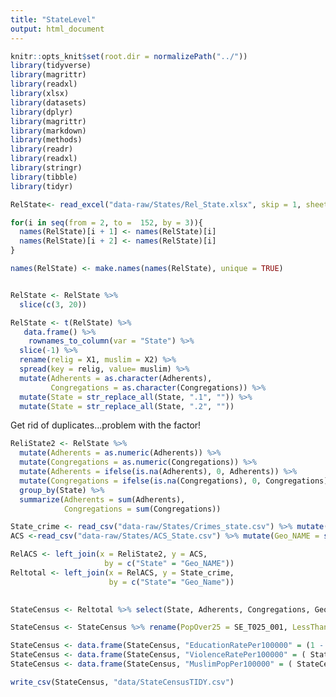 ```yaml
---
title: "StateLevel"
output: html_document
---
```



```r
knitr::opts_knit$set(root.dir = normalizePath("../"))
library(tidyverse)
library(magrittr)
library(readxl)
library(xlsx)
library(datasets)
library(dplyr)
library(magrittr)
library(markdown)
library(methods)
library(readr)
library(readxl)
library(stringr)
library(tibble)
library(tidyr)

```

```r

RelState<- read_excel("data-raw/States/Rel_State.xlsx", skip = 1, sheet = "Sheet1")

for(i in seq(from = 2, to =  152, by = 3)){
  names(RelState)[i + 1] <- names(RelState)[i]
  names(RelState)[i + 2] <- names(RelState)[i]
}

names(RelState) <- make.names(names(RelState), unique = TRUE)


RelState <- RelState %>% 
  slice(c(3, 20))

RelState <- t(RelState) %>%
   data.frame() %>%
    rownames_to_column(var = "State") %>%
  slice(-1) %>%
  rename(relig = X1, muslim = X2) %>%
  spread(key = relig, value= muslim) %>%
  mutate(Adherents = as.character(Adherents),
         Congregations = as.character(Congregations)) %>%
  mutate(State = str_replace_all(State, ".1", "")) %>% 
  mutate(State = str_replace_all(State, ".2", ""))


```


Get rid of duplicates...problem with the factor!

```r

ReliState2 <- RelState %>% 
  mutate(Adherents = as.numeric(Adherents)) %>% 
  mutate(Congregations = as.numeric(Congregations)) %>% 
  mutate(Adherents = ifelse(is.na(Adherents), 0, Adherents)) %>% 
  mutate(Congregations = ifelse(is.na(Congregations), 0, Congregations)) %>%
  group_by(State) %>% 
  summarize(Adherents = sum(Adherents),
            Congregations = sum(Congregations))


```


```r
State_crime <- read_csv("data-raw/States/Crimes_state.csv") %>% mutate(Geo_Name = str_replace_all(Geo_Name, " ", ".")) %>% mutate(Geo_Name = str_replace_all(Geo_Name, "of", "Of"))
ACS <-read_csv("data-raw/States/ACS_State.csv") %>% mutate(Geo_NAME = str_replace_all(Geo_NAME, " ", ".")) %>% mutate(Geo_Name = str_replace_all(Geo_Name, "of", "Of"))

```


```r

RelACS <- left_join(x = ReliState2, y = ACS, 
                     by = c("State" = "Geo_NAME"))
Reltotal <- left_join(x = RelACS, y = State_crime,
                      by = c("State"= "Geo_Name"))
                     
```                    


```r

StateCensus <- Reltotal %>% select(State, Adherents, Congregations, Geo_FIPS.x, SE_T025_001, SE_T025_002, SE_T004_001, SE_T002_001, SE_T002_002,  SE_T057_001 )

StateCensus <- StateCensus %>% rename(PopOver25 = SE_T025_001, LessThanHS25yrs = SE_T025_002, NumViolentCrime = SE_T004_001, TotalPop = SE_T002_001, PopDens = SE_T002_002, MedIncome = SE_T057_001 )

```

```r
StateCensus <- data.frame(StateCensus, "EducationRatePer100000" = (1 - StateCensus$LessThanHS25yrs/StateCensus$PopOver25)/100000)
StateCensus <- data.frame(StateCensus, "ViolenceRatePer100000" = ( StateCensus$NumViolentCrime/StateCensus$TotalPop)/100000)
StateCensus <- data.frame(StateCensus, "MuslimPopPer100000" = ( StateCensus$Adherents/StateCensus$TotalPop)/100000)


```

```r
write_csv(StateCensus, "data/StateCensusTIDY.csv")

```
